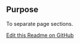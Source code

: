 ## Purpose
To separate page sections.

[Edit this Readme on GitHub](https://github.com/wellcomecollection/wellcomecollection.org/edit/main/common/views/components/SectionHeader/README.mdx)
